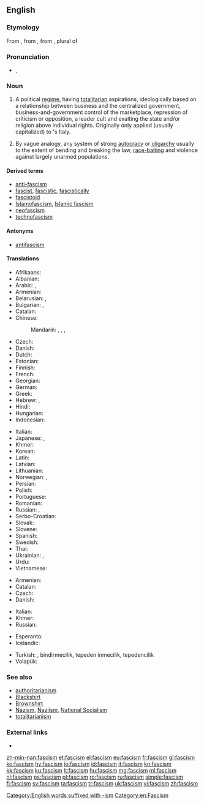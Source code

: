 ==English==

===Etymology===
From {{etyl|it|en}} {{term|fascismo|lang=it}}, from {{term|fascio||bundle, [[fasces]]|lang=it}}, from {{etyl|la|en}} {{term|fasces|lang=la}}, plural of {{term|fascis|lang=la}}

===Pronunciation===
* {{enPR|făsh'ĭz(ə)m}}, {{IPA|/ˈfæʃɪz(ə)m/|lang=en}}

===Noun===
{{en-noun|-|s}}

# {{context|historical|lang=en}} A political [[regime]], having [[totalitarian]] aspirations, ideologically based on a relationship between business and the centralized government, business-and-government control of the marketplace, repression of criticism or opposition, a leader cult and exalting the state and/or religion above individual rights. Originally only applied (usually capitalized) to {{w|Benito Mussolini}}'s Italy.
# By vague analogy, any system of strong [[autocracy]] or [[oligarchy]] usually to the extent of bending and breaking the law, [[race-baiting]] and violence against largely unarmed populations.

====Derived terms====
* [[anti-fascism]]
* [[fascist]], [[fascistic]], [[fascistically]]
* [[fascistoid]]
* [[Islamofascism]], [[Islamic fascism]]
* [[neofascism]]
* [[technofascism]]

====Antonyms====
* [[antifascism]]

====Translations====
{{trans-top|extreme totalitarian political regime}}
* Afrikaans: {{t|af|fascisme}}
* Albanian: {{t|sq|fashizmi}}
* Arabic: {{t|ar|فاشية|f|tr=fāshiyya}}, {{t|ar|نازية|f|tr=nāzíyya}}
* Armenian: {{t+|hy|ֆաշիզմ|tr=fašizm}}
* Belarusian: {{t|be|фашызм|m|tr=fašýzm}}, {{t|be|нацызм|m|tr=nacýzm}}
* Bulgarian: {{t|bg|фашизъм|m|tr=fašizăm}}, {{t|bg|нацизъм|m|tr=nacizăm}}
* Catalan: {{t|ca|feixisme|m}}
* Chinese:
*: Mandarin: {{t|cmn|法西斯主義|sc=Hani}}, {{t+|cmn|法西斯主义|tr=fǎxīsī-zhǔyì|sc=Hani}}, {{t|cmn|納粹主義|sc=Hani}}, {{t+|cmn|纳粹主义|tr=nàcuì-zhǔyì|sc=Hani}}
* Czech: {{t+|cs|fašismus|m}}
* Danish: {{t|da|fascisme|c}}
* Dutch: {{t+|nl|fascisme|n}}
* Estonian: {{t+|et|fašism}}
* Finnish: {{t+|fi|fasismi}}
* French: {{t+|fr|fascisme|m}}
* Georgian: {{t-needed|ka}}
* German: {{t+|de|Faschismus|m}}
* Greek: {{t+|el|φασισμός|m|tr=fasismós}}
* Hebrew: {{t+|he|פשיזם}}, {{t|he|נאציזם}}
* Hindi: {{t|hi|फ़ासीवाद|tr=fāsīvād}}
* Hungarian: {{t+|hu|fasizmus}}
* Indonesian: {{t+|id|fasisme}}
{{trans-mid}}
* Italian: {{t+|it|fascismo|m}}
* Japanese: {{t|ja|ファシズム|tr=fashizumu}}, {{t|ja|ナチズム|tr=nachizumu}}
* Khmer: {{t|km|កលាបនិយម|sc=Khmr|tr=ka’laap ni’yum}}
* Korean: {{t+|ko|파시즘|sc=Hang}}
* Latin: {{t|la|fascismus}}
* Latvian: {{t|lv|fašisms|m}}
* Lithuanian: {{t+|lt|fašizmas|m}}
* Norwegian: {{t|no|fasisme|m}}, {{t|no|fascisme|m}}
* Persian: {{t+|fa|فاشیسم|tr=fâšisam}}
* Polish: {{t+|pl|faszyzm|m}}
* Portuguese: {{t+|pt|fascismo|m}}
* Romanian: {{t+|ro|fascism|m}}
* Russian: {{t+|ru|фашизм|f|tr=fašízm}}, {{t+|ru|нацизм|m|tr=nacízm}}
* Serbo-Croatian: {{t+|sh|fašizam|m}}
* Slovak: {{t|sk|fašizmus|m}}
* Slovene: {{t+|sl|fašizem|m}}
* Spanish: {{t+|es|fascismo|m}}
* Swedish: {{t+|sv|fascism|c}}
* Thai: {{t|th|ฟาสซิสต์|tr=fās̄sis̄t̒}}
* Ukrainian: {{t+|uk|фашизм|m|tr=fašýzm}}, {{t+|uk|нацизм|m|tr=nacýzm}}
* Urdu: {{t|ur|فاسیواد|m|tr=fāsīvād|sc=ur-Arab}}
* Vietnamese: {{t|vi|chủ nghĩa phát xít}}
{{trans-bottom}}

{{trans-top|system of strong autocracy or oligarchy}}
* Armenian: {{t+|hy|ֆաշիզմ|tr=fašizm}}
* Catalan: {{t|ca|feixisme|m}}
* Czech: {{t+|cs|fašismus|m}}
* Danish: {{t|da|fascisme|c}}
{{trans-mid}}
* Italian: {{t+|it|fascismo|m}}
* Khmer: {{t|km|កលាបនិយម|sc=Khmr|tr=ka’laap ni’yum}}
* Russian: {{t+|ru|фашизм|f|tr=fašízm}}
{{trans-bottom}}

{{checktrans-top}}
* Esperanto: {{t-check|eo|faŝismo}}
* Icelandic: {{t-check|is|fasismi|m}}
{{trans-mid}}
* Turkish: {{t-check|tr|faşism}}, bindirmecilik, tepeden inmecilik, tepedencilik
* Volapük: {{t+check|vo|faszid}}
{{trans-bottom}}

===See also===
<!-- which of these should really be capitalised? -->
* [[authoritarianism]]
* [[Blackshirt]]
* [[Brownshirt]]
* [[Nazism]], [[Naziism]], [[National Socialism]]
* [[totalitarianism]]

===External links===
* {{pedia}}

[[Category:English words suffixed with -ism]]
[[Category:en:Fascism]]

[[zh-min-nan:fascism]]
[[et:fascism]]
[[el:fascism]]
[[eu:fascism]]
[[fr:fascism]]
[[gl:fascism]]
[[ko:fascism]]
[[hy:fascism]]
[[io:fascism]]
[[id:fascism]]
[[it:fascism]]
[[kn:fascism]]
[[kk:fascism]]
[[ku:fascism]]
[[lt:fascism]]
[[hu:fascism]]
[[mg:fascism]]
[[ml:fascism]]
[[nl:fascism]]
[[ps:fascism]]
[[pl:fascism]]
[[ro:fascism]]
[[ru:fascism]]
[[simple:fascism]]
[[fi:fascism]]
[[sv:fascism]]
[[ta:fascism]]
[[tr:fascism]]
[[uk:fascism]]
[[vi:fascism]]
[[zh:fascism]]